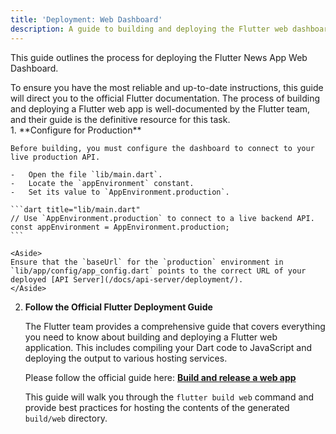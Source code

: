```yaml
---
title: 'Deployment: Web Dashboard'
description: A guide to building and deploying the Flutter web dashboard to a production environment.
---
```



This guide outlines the process for deploying the Flutter News App Web Dashboard.

<Aside>
To ensure you have the most reliable and up-to-date instructions, this guide will direct you to the official Flutter documentation. The process of building and deploying a Flutter web app is well-documented by the Flutter team, and their guide is the definitive resource for this task.
</Aside>

<Steps>
1.  **Configure for Production**

    Before building, you must configure the dashboard to connect to your live production API.

    -   Open the file `lib/main.dart`.
    -   Locate the `appEnvironment` constant.
    -   Set its value to `AppEnvironment.production`.

    ```dart title="lib/main.dart"
    // Use `AppEnvironment.production` to connect to a live backend API.
    const appEnvironment = AppEnvironment.production; 
    ```

    <Aside>
    Ensure that the `baseUrl` for the `production` environment in `lib/app/config/app_config.dart` points to the correct URL of your deployed [API Server](/docs/api-server/deployment/).
    </Aside>

2.  **Follow the Official Flutter Deployment Guide**

    The Flutter team provides a comprehensive guide that covers everything you need to know about building and deploying a Flutter web application. This includes compiling your Dart code to JavaScript and deploying the output to various hosting services.

    Please follow the official guide here:
    **[Build and release a web app](https://flutter.dev/docs/deployment/web)**

    This guide will walk you through the `flutter build web` command and provide best practices for hosting the contents of the generated `build/web` directory.

</Steps>
